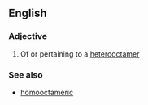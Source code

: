 ==English==

===Adjective===
{{en-adj|-}}

# Of or pertaining to a [[heterooctamer]]

===See also===
* [[homooctameric]]